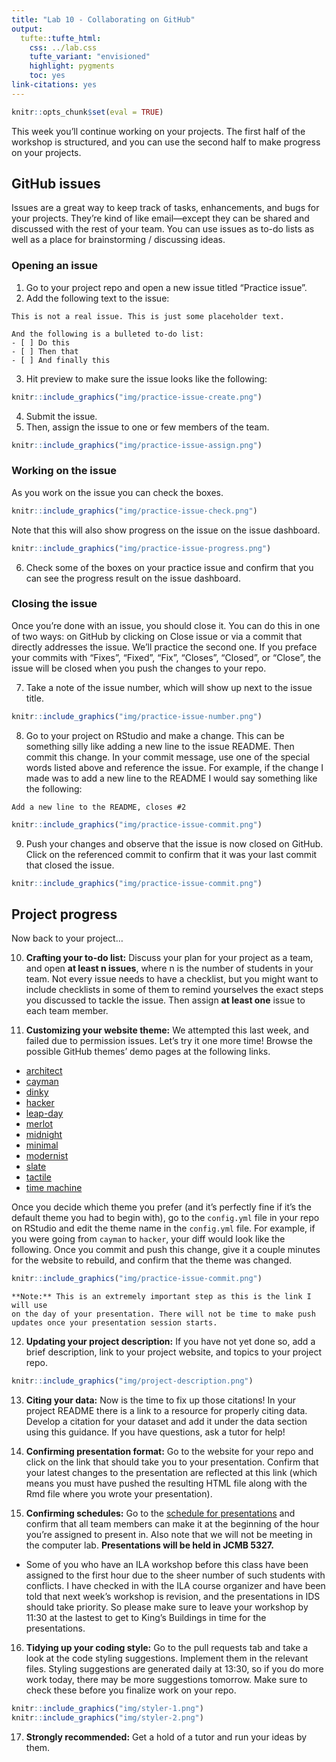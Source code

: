 ```yaml
---
title: "Lab 10 - Collaborating on GitHub"
output: 
  tufte::tufte_html:
    css: ../lab.css
    tufte_variant: "envisioned"
    highlight: pygments
    toc: yes
link-citations: yes
---
```


```r
knitr::opts_chunk$set(eval = TRUE)
```

This week you'll continue working on your projects. The first half of the workshop 
is structured, and you can use the second half to make progress on your 
projects.

## GitHub issues

Issues are a great way to keep track of tasks, enhancements, and bugs for your 
projects. They’re kind of like email—except they can be shared and discussed 
with the rest of your team. You can use issues as to-do lists as well as a place 
for brainstorming / discussing ideas.

### Opening an issue

1. Go to your project repo and open a new issue titled "Practice issue". 
2. Add the following text to the issue:

```
This is not a real issue. This is just some placeholder text.

And the following is a bulleted to-do list:
- [ ] Do this
- [ ] Then that
- [ ] And finally this
```

3. Hit preview to make sure the issue looks like the following:

```r
knitr::include_graphics("img/practice-issue-create.png")
```

4. Submit the issue.
5. Then, assign the issue to one or few members of the team.

```r
knitr::include_graphics("img/practice-issue-assign.png")
```

### Working on the issue

As you work on the issue you can check the boxes.

```r
knitr::include_graphics("img/practice-issue-check.png")
```

Note that this will also show progress on the issue on the issue dashboard.

```r
knitr::include_graphics("img/practice-issue-progress.png")
```

6. Check some of the boxes on your practice issue and confirm that you can 
see the progress result on the issue dashboard.

### Closing the issue

Once you're done with an issue, you should close it. You can do this in one of 
two ways: on GitHub by clicking on Close issue or via a commit that directly 
addresses the issue. We'll practice the second one. If you preface your commits
with “Fixes”, “Fixed”, “Fix”, “Closes”, “Closed”, or “Close”, the issue will be 
closed when you push the changes to your repo.

7. Take a note of the issue number, which will show up next to the 
issue title.

```r
knitr::include_graphics("img/practice-issue-number.png")
```

8. Go to your project on RStudio and make a change. This can be something 
silly like adding a new line to the issue README. Then commit this change. 
In your commit message, use one of the special words listed above and 
reference the issue. For example, if the change I made was to add a new line 
to the README I would say something like the following:

```
Add a new line to the README, closes #2
```

```r
knitr::include_graphics("img/practice-issue-commit.png")
```

9. Push your changes and observe that the issue is now closed on GitHub. 
Click on the referenced commit to confirm that it was your last commit that 
closed the issue.

```r
knitr::include_graphics("img/practice-issue-commit.png")
```

## Project progress

Now back to your project...

10. **Crafting your to-do list:** Discuss your plan for your project as a team, 
and open **at least n issues**, where n is the number of students in your team. 
Not every issue needs to have a checklist, but you might want to include 
checklists in some of them to remind yourselves the exact steps you discussed 
to tackle the issue. Then assign **at least one** issue to each team member. 

11. **Customizing your website theme:** We attempted this last week, and failed 
due to permission issues. Let's try it one more time! Browse the possible 
GitHub themes' demo pages at the following links.

  - [architect](https://pages-themes.github.io/architect)
  - [cayman](https://pages-themes.github.io/cayman)
  - [dinky](https://pages-themes.github.io/dinky)
  - [hacker](https://pages-themes.github.io/hacker)
  - [leap-day](https://pages-themes.github.io/leap-day)
  - [merlot](https://pages-themes.github.io/merlot)
  - [midnight](https://pages-themes.github.io/midnight)
  - [minimal](https://pages-themes.github.io/minimal)
  - [modernist](https://pages-themes.github.io/modernist)
  - [slate](https://pages-themes.github.io/slate)
  - [tactile](https://pages-themes.github.io/tactile)
  - [time machine](https://pages-themes.github.io/time machine)

Once you decide which theme you prefer (and it's perfectly fine if it's the 
default theme you had to begin with), go to the `config.yml` file in your repo 
on RStudio and edit the theme name in the `config.yml` file. For example, if 
you were going from `cayman` to `hacker`, your diff would look like the 
following. Once you commit and push this change, give it a couple minutes 
for the website to rebuild, and confirm that the theme was changed.

```r
knitr::include_graphics("img/practice-issue-commit.png")
```

```marginfigure
**Note:** This is an extremely important step as this is the link I will use 
on the day of your presentation. There will not be time to make push 
updates once your presentation session starts.
```

12. **Updating your project description:** If you have not yet done so, 
add a brief description, link to your project website, and topics to your 
project repo.

```r
knitr::include_graphics("img/project-description.png")
```

13. **Citing your data:** Now is the time to fix up those citations! In your 
project README there is a link to a resource for properly citing data. Develop 
a citation for your dataset and add it under the data section using this guidance. If you have questions, ask a tutor for help!

14. **Confirming presentation format:** Go to the website for your repo and 
click on the link that should take you to your presentation. Confirm that your 
latest changes to the presentation are reflected at this link (which means you 
must have pushed the resulting HTML file along with the Rmd file where you 
wrote your presentation).

15. **Confirming schedules:** Go to the [schedule for presentations](https://github.com/ids-s1-19/team-assignments/blob/master/project-presentation-schedule.csv) and 
confirm that all team members can make it at the beginning of the hour you're 
assigned to present in. Also note that we will not be meeting in the computer 
lab. **Presentations will be held in JCMB 5327.**
  - Some of you who have an ILA workshop before this class have been assigned 
  to the first hour due to the sheer number of such students with conflicts. 
  I have checked in with the ILA course organizer and have been told that next 
  week's workshop is revision, and the presentations in IDS should take priority. 
  So please make sure to leave your workshop by 11:30 at the lastest to get to 
  King's Buildings in time for the presentations.
  
16. **Tidying up your coding style:** Go to the pull requests tab and take a 
look at the code styling suggestions. Implement them in the relevant files. 
Styling suggestions are generated daily at 13:30, so if you do more work today, 
there may be more suggestions tomorrow. Make sure to check these before you 
finalize work on your repo.

```r
knitr::include_graphics("img/styler-1.png")
knitr::include_graphics("img/styler-2.png")
```

17. **Strongly recommended:** Get a hold of a tutor and run your ideas by them.
